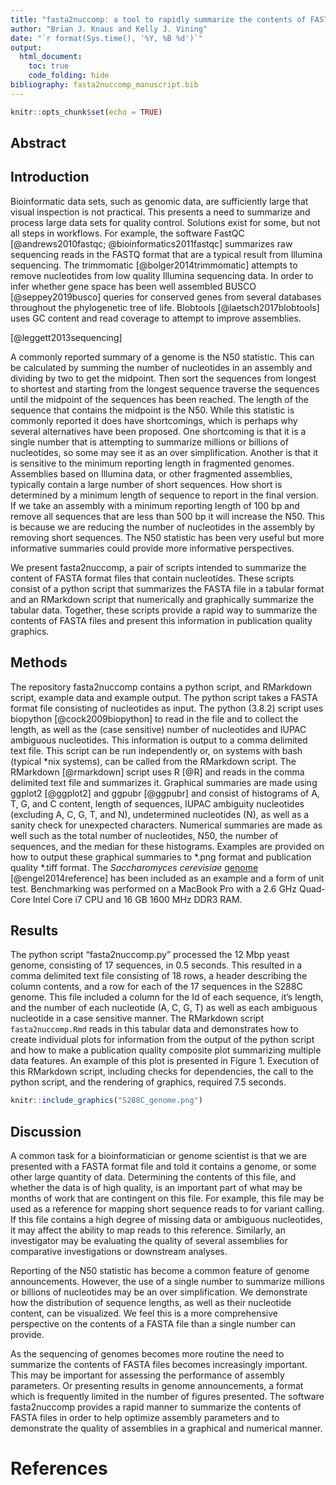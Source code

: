 ```yaml
---
title: "fasta2nuccomp: a tool to rapidly summarize the contents of FASTA files containing nucleotides"
author: "Brian J. Knaus and Kelly J. Vining"
date: "`r format(Sys.time(), '%Y, %B %d')`"
output: 
  html_document:
    toc: true
    code_folding: hide
bibliography: fasta2nuccomp_manuscript.bib
---
```


```r
knitr::opts_chunk$set(echo = TRUE)
```


## Abstract


## Introduction


Bioinformatic data sets, such as genomic data, are sufficiently large that visual inspection is not practical.
This presents a need to summarize and process large data sets for quality control.
Solutions exist for some, but not all steps in workflows.
For example, the software FastQC [@andrews2010fastqc; @bioinformatics2011fastqc] summarizes raw sequencing reads in the FASTQ format that are a typical result from Illumina sequencing.
The trimmomatic [@bolger2014trimmomatic] attempts to remove nucleotides from low quality Illumina sequencing data.
In order to infer whether gene space has been well assembled BUSCO [@seppey2019busco] queries for conserved genes from several databases throughout the phylogenetic tree of life.
Blobtools [@laetsch2017blobtools] uses GC content and read coverage to attempt to improve assemblies.


[@leggett2013sequencing]


A commonly reported summary of a genome is the N50 statistic.
This can be calculated by summing the number of nucleotides in an assembly and dividing by two to get the midpoint.
Then sort the sequences from longest to shortest and starting from the longest sequence traverse the sequences until the midpoint of the sequences has been reached.
The length of the sequence that contains the midpoint is the N50.
While this statistic is commonly reported it does have shortcomings, which is perhaps why several alternatives have been proposed.
One shortcoming is that it is a single number that is attempting to summarize millions or billions of nucleotides, so some may see it as an over simplification.
Another is that it is sensitive to the minimum reporting length in fragmented genomes.
Assemblies based on Illumina data, or other fragmented assemblies, typically contain a large number of short sequences.
How short is determined by a minimum length of sequence to report in the final version.
If we take an assembly with a minimum reporting length of 100 bp and remove all sequences that are less than 500 bp it will increase the N50.
This is because we are reducing the number of nucleotides in the assembly by removing short sequences.
The N50 statistic has been very useful but more informative summaries could provide more informative perspectives.


We present fasta2nuccomp, a pair of scripts intended to summarize the content of FASTA format files that contain nucleotides.
These scripts consist of a python script that summarizes the FASTA file in a tabular format and an RMarkdown script that numerically and graphically summarize the tabular data.
Together, these scripts provide a rapid way to summarize the contents of FASTA files and present this information in publication quality graphics.


## Methods


The repository fasta2nuccomp contains a python script, and RMarkdown script, example data and example output.
The python script takes a FASTA format file consisting of nucleotides as input.
The python (3.8.2) script uses biopython [@cock2009biopython] to read in the file and to collect the length, as well as the (case sensitive) number of nucleotides and IUPAC ambiguous nucleotides.
This information is output to a comma delimited text file.
This script can be run independently or, on systems with bash (typical \*nix systems), can be called from the RMarkdown script.
The RMarkdown [@rmarkdown] script uses R [@R] and reads in the comma delimited text file and summarizes it.
Graphical summaries are made using ggplot2 [@ggplot2] and ggpubr [@ggpubr] and consist of histograms of A, T, G, and C content, length of sequences, IUPAC ambiguity nucleotides (excluding A, C, G, T, and N), undetermined nucleotides (N), as well as a sanity check for unexpected characters.
Numerical summaries are made as well such as the total number of nucleotides, N50, the number of sequences, and the median for these histograms.
Examples are provided on how to output these graphical summaries to \*.png format and publication quality \*.tiff format.
The *Saccharomyces cerevisiae* [genome](http://sgd-archive.yeastgenome.org/sequence/S288C_reference/genome_releases/) [@engel2014reference] has been included as an example and a form of unit test.
Benchmarking was performed on a MacBook Pro with a 2.6 GHz Quad-Core Intel Core i7 CPU and 16 GB 1600 MHz DDR3 RAM.


## Results


The python script "fasta2nuccomp.py" processed the 12 Mbp yeast genome, consisting of 17 sequences, in 0.5 seconds.
This resulted in a comma delimited text file consisting of 18 rows, a header describing the column contents, and a row for each of the 17 sequences in the S288C genome.
This file included a column for the Id of each sequence, it's length, and the number of each nucleotide (A, C, G, T) as well as each ambiguous nucleotide in a case sensitive manner.
The RMarkdown script ```fasta2nuccomp.Rmd``` reads in this tabular data and demonstrates how to create individual plots for information from the output of the python script and how to make a publication quality composite plot summarizing multiple data features.
An example of this plot is presented in Figure 1.
Execution of this RMarkdown script, including checks for dependencies, the call to the python script, and the rendering of graphics, required 7.5 seconds.


```r
knitr::include_graphics("S288C_genome.png")
```


## Discussion


A common task for a bioinformatician or genome scientist is that we are presented with a FASTA format file and told it contains a genome, or some other large quantity of data.
Determining the contents of this file, and whether the data is of high quality, is an important part of what may be months of work that are contingent on this file.
For example, this file may be used as a reference for mapping short sequence reads to for variant calling.
If this file contains a high degree of missing data or ambiguous nucleotides, it may affect the ability to map reads to this reference.
Similarly, an investigator may be evaluating the quality of several assemblies for comparative investigations or downstream analyses.


Reporting of the N50 statistic has become a common feature of genome announcements.
However, the use of a single number to summarize millions or billions of nucleotides may be an over simplification.
We demonstrate how the distribution of sequence lengths, as well as their nucleotide content, can be visualized.
We feel this is a more comprehensive perspective on the contents of a FASTA file than a single number can provide.


As the sequencing of genomes becomes more routine the need to summarize the contents of FASTA files becomes increasingly important.
This may be important for assessing the performance of assembly parameters.
Or presenting results in genome announcements, a format which is frequently limited in the number of figures presented.
The software fasta2nuccomp provides a rapid manner to summarize the contents of FASTA files in order to help optimize assembly parameters and to demonstrate the quality of assemblies in a graphical and numerical manner.



# References


